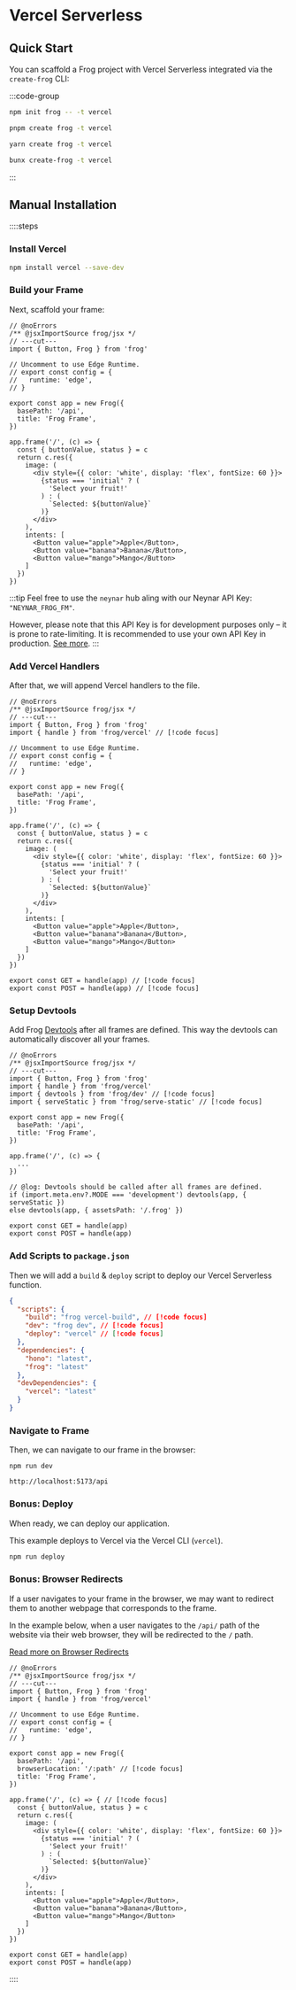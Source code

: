 # Vercel Serverless

## Quick Start

You can scaffold a Frog project with Vercel Serverless integrated via the `create-frog` CLI:

:::code-group

```bash [npm]
npm init frog -- -t vercel
```

```bash [pnpm]
pnpm create frog -t vercel
```

```bash [yarn]
yarn create frog -t vercel
```

```bash [bun]
bunx create-frog -t vercel
```

:::

## Manual Installation

::::steps

### Install Vercel

```bash
npm install vercel --save-dev
```

### Build your Frame

Next, scaffold your frame:

```tsx twoslash [api/index.tsx]
// @noErrors
/** @jsxImportSource frog/jsx */
// ---cut---
import { Button, Frog } from 'frog'

// Uncomment to use Edge Runtime.
// export const config = {
//   runtime: 'edge',
// }

export const app = new Frog({ 
  basePath: '/api',
  title: 'Frog Frame',
})

app.frame('/', (c) => {
  const { buttonValue, status } = c
  return c.res({
    image: (
      <div style={{ color: 'white', display: 'flex', fontSize: 60 }}>
        {status === 'initial' ? (
          'Select your fruit!'
        ) : (
          `Selected: ${buttonValue}`
        )}
      </div>
    ),
    intents: [
      <Button value="apple">Apple</Button>,
      <Button value="banana">Banana</Button>,
      <Button value="mango">Mango</Button>
    ]
  })
})
```

:::tip
Feel free to use the `neynar` hub aling with our Neynar API Key: `"NEYNAR_FROG_FM"`.

However, please note that this API Key is for development purposes only – it is prone to rate-limiting.
It is recommended to use your own API Key in production. [See more](https://neynar.com/#get-started).
:::

### Add Vercel Handlers

After that, we will append Vercel handlers to the file.

```tsx twoslash [api/index.tsx]
// @noErrors
/** @jsxImportSource frog/jsx */
// ---cut---
import { Button, Frog } from 'frog'
import { handle } from 'frog/vercel' // [!code focus]

// Uncomment to use Edge Runtime.
// export const config = {
//   runtime: 'edge',
// }

export const app = new Frog({ 
  basePath: '/api',
  title: 'Frog Frame',
})

app.frame('/', (c) => {
  const { buttonValue, status } = c
  return c.res({
    image: (
      <div style={{ color: 'white', display: 'flex', fontSize: 60 }}>
        {status === 'initial' ? (
          'Select your fruit!'
        ) : (
          `Selected: ${buttonValue}`
        )}
      </div>
    ),
    intents: [
      <Button value="apple">Apple</Button>,
      <Button value="banana">Banana</Button>,
      <Button value="mango">Mango</Button>
    ]
  })
})

export const GET = handle(app) // [!code focus]
export const POST = handle(app) // [!code focus]
```
### Setup Devtools

Add Frog [Devtools](/concepts/devtools) after all frames are defined. This way the devtools can automatically discover all your frames.

```tsx twoslash [api/index.tsx]
// @noErrors
/** @jsxImportSource frog/jsx */
// ---cut---
import { Button, Frog } from 'frog'
import { handle } from 'frog/vercel'
import { devtools } from 'frog/dev' // [!code focus]
import { serveStatic } from 'frog/serve-static' // [!code focus]

export const app = new Frog({ 
  basePath: '/api',
  title: 'Frog Frame',
})

app.frame('/', (c) => {
  ...
})

// @log: Devtools should be called after all frames are defined.
if (import.meta.env?.MODE === 'development') devtools(app, { serveStatic })
else devtools(app, { assetsPath: '/.frog' })

export const GET = handle(app)
export const POST = handle(app)
```

### Add Scripts to `package.json`

Then we will add a `build` & `deploy` script to deploy our Vercel Serverless function.

```json
{
  "scripts": {
    "build": "frog vercel-build", // [!code focus]
    "dev": "frog dev", // [!code focus]
    "deploy": "vercel" // [!code focus]
  },
  "dependencies": {
    "hono": "latest",
    "frog": "latest"
  },
  "devDependencies": {
    "vercel": "latest"
  }
}
```

### Navigate to Frame

Then, we can navigate to our frame in the browser:

`npm run dev`

`http://localhost:5173/api`

### Bonus: Deploy

When ready, we can deploy our application.

This example deploys to Vercel via the Vercel CLI (`vercel`).

```bash
npm run deploy
```

### Bonus: Browser Redirects

If a user navigates to your frame in the browser, we may want to redirect them 
to another webpage that corresponds to the frame.

In the example below, when a user navigates to the `/api/` path of the website via their web browser, 
they will be redirected to the `/` path.

[Read more on Browser Redirects](/concepts/browser-redirects)

```tsx twoslash [api/index.tsx]
// @noErrors
/** @jsxImportSource frog/jsx */
// ---cut---
import { Button, Frog } from 'frog'
import { handle } from 'frog/vercel' 

// Uncomment to use Edge Runtime.
// export const config = {
//   runtime: 'edge',
// }

export const app = new Frog({ 
  basePath: '/api',
  browserLocation: '/:path' // [!code focus]
  title: 'Frog Frame',
})

app.frame('/', (c) => { // [!code focus]
  const { buttonValue, status } = c
  return c.res({
    image: (
      <div style={{ color: 'white', display: 'flex', fontSize: 60 }}>
        {status === 'initial' ? (
          'Select your fruit!'
        ) : (
          `Selected: ${buttonValue}`
        )}
      </div>
    ),
    intents: [
      <Button value="apple">Apple</Button>,
      <Button value="banana">Banana</Button>,
      <Button value="mango">Mango</Button>
    ]
  })
})

export const GET = handle(app) 
export const POST = handle(app) 
```


::::
